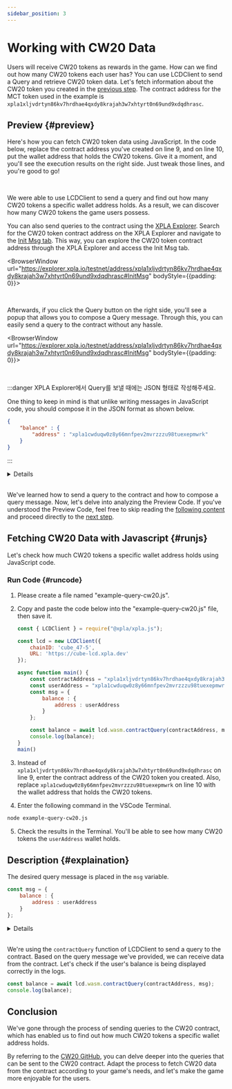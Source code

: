 ```yaml
---
sidebar_position: 3
---
```


# Working with CW20 Data


Users will receive CW20 tokens as rewards in the game. How can we find out how many CW20 tokens each user has? You can use LCDClient to send a Query and retrieve CW20 token data. Let's fetch information about the CW20 token you created in the [previous step](/docs/tutorial/make-cw20/make-cw20-with-js). The contract address for the MCT token used in the example is `xpla1xljvdrtyn86kv7hrdhae4qxdy8krajah3w7xhtyrt0n69und9xdqdhrasc`.

## Preview {#preview}

Here's how you can fetch CW20 token data using JavaScript. In the code below, replace the contract address you've created on line 9, and on line 10, put the wallet address that holds the CW20 tokens. Give it a moment, and you'll see the execution results on the right side. Just tweak those lines, and you're good to go!

<Ex09 />

<br />

We were able to use LCDClient to send a query and find out how many CW20 tokens a specific wallet address holds. As a result, we can discover how many CW20 tokens the game users possess.

You can also send queries to the contract using the [XPLA Explorer](https://explorer.xpla.io/). Search for the CW20 token contract address on the XPLA Explorer and navigate to the [Init Msg tab](https://explorer.xpla.io/testnet/address/xpla1xljvdrtyn86kv7hrdhae4qxdy8krajah3w7xhtyrt0n69und9xdqdhrasc#InitMsg). This way, you can explore the CW20 token contract address through the XPLA Explorer and access the Init Msg tab.

<BrowserWindow url="https://explorer.xpla.io/testnet/address/xpla1xljvdrtyn86kv7hrdhae4qxdy8krajah3w7xhtyrt0n69und9xdqdhrasc#InitMsg" bodyStyle={{padding: 0}}>
<div className="flex justify-center" style={{backgroundColor : 'hsl(240, 20%, 97%)', position : 'relative'}}>
    <VaultImgCard style={{zIndex : 1, maxWidth : "100%"}} imgSrc="/academy/img/3-tutorial/1-make-cw20/query-cw20/explorer-initmsg.png" />
</div>
</BrowserWindow>

<br />

Afterwards, if you click the Query button on the right side, you'll see a popup that allows you to compose a Query message. Through this, you can easily send a query to the contract without any hassle.

<BrowserWindow url="https://explorer.xpla.io/testnet/address/xpla1xljvdrtyn86kv7hrdhae4qxdy8krajah3w7xhtyrt0n69und9xdqdhrasc#InitMsg" bodyStyle={{padding: 0}}>
<div className="flex justify-center" style={{backgroundColor : 'hsl(240, 20%, 97%)', position : 'relative'}}>
    <VaultImgCard style={{zIndex : 1, maxWidth : "100%"}} imgSrc="/academy/img/3-tutorial/1-make-cw20/query-cw20/query.png" />
</div>
</BrowserWindow>

<br />

:::danger XPLA Explorer에서 Query를 보낼 때에는 JSON 형태로 작성해주세요.

One thing to keep in mind is that unlike writing messages in JavaScript code, you should compose it in the JSON format as shown below.

```json
{
    "balance" : {
        "address" : "xpla1cwduqw0z8y66mnfpev2mvrzzzu98tuexepmwrk"
    }
}
```

:::

<Details summary="How should I format the contract query message?">

You can explore the CW20 contract on [GitHub](https://github.com/CosmWasm/cw-plus/blob/main/packages/cw20/src/query.rs#L12) to see what kind of queries you can send to it. Just remember, even though the message names in QueryMsg are written in `Camel Case`, you need to send them in `Snake Case` when actually sending the query. For the parameters, you input them exactly as they appear in the code.

For example, let's take a look at the **Balance** and **TokenInfo** messages on the [CW20 GitHub page](https://github.com/CosmWasm/cw-plus/blob/main/packages/cw20/src/query.rs#L12).

```rust {4,7}
pub enum Cw20QueryMsg {
    /// Returns the current balance of the given address, 0 if unset.
    /// Return type: BalanceResponse.
    Balance { address: String },
    /// Returns metadata on the contract - name, decimals, supply, etc.
    /// Return type: TokenInfoResponse.
    TokenInfo {},
```

When sending a Balance query, you should change the `Camel Case` **Balance** to `Snake Case`, which becomes **balance**. As for the parameter, which is **{ address: String }**, you input the wallet address you want to check the balance for as a String. 

So, the final format of the query message would be like this:

```js
{
    balance : {
        address : "xpla1cwduqw0z8y66mnfpev2mvrzzzu98tuexepmwrk"
    }
}
```

Sending a TokenInfo query is the same. You change the `Camel Case` **TokenInfo** to `Snake Case`, which becomes **token_info**. Since there are no parameters in this case, the final format of the query message would be:

```js
{
    token_info : {}
}
```

Feel free to use these examples to send various queries to your contract!
 
</Details>

<br/>

We've learned how to send a query to the contract and how to compose a query message. Now, let's delve into analyzing the Preview Code. If you've understood the Preview Code, feel free to skip reading the [following content](/docs/tutorial/make-cw20/query-cw20#runjs) and proceed directly to the [next step](/docs/tutorial/make-cw721/make-nft-vault).

## Fetching CW20 Data with Javascript {#runjs}

Let's check how much CW20 tokens a specific wallet address holds using JavaScript code.

### Run Code {#runcode}

1. Please create a file named "example-query-cw20.js".

2. Copy and paste the code below into the "example-query-cw20.js" file, then save it.

    ```js
    const { LCDClient } = require("@xpla/xpla.js");

    const lcd = new LCDClient({
        chainID: 'cube_47-5',
        URL: 'https://cube-lcd.xpla.dev'
    });

    async function main() {
        const contractAddress = "xpla1xljvdrtyn86kv7hrdhae4qxdy8krajah3w7xhtyrt0n69und9xdqdhrasc";
        const userAddress = "xpla1cwduqw0z8y66mnfpev2mvrzzzu98tuexepmwrk";
        const msg = {
            balance : {
                address : userAddress
            }
        };

        const balance = await lcd.wasm.contractQuery(contractAddress, msg);
        console.log(balance);
    }
    main()
    ```

3. Instead of `xpla1xljvdrtyn86kv7hrdhae4qxdy8krajah3w7xhtyrt0n69und9xdqdhrasc` on line 9, enter the contract address of the CW20 token you created. Also, replace `xpla1cwduqw0z8y66mnfpev2mvrzzzu98tuexepmwrk` on line 10 with the wallet address that holds the CW20 tokens.

4. Enter the following command in the VSCode Terminal. 

  ```bash
  node example-query-cw20.js
  ```

5. Check the results in the Terminal. You'll be able to see how many CW20 tokens the `userAddress` wallet holds.

## Description {#explaination}

The desired query message is placed in the `msg` variable.

```js
const msg = {
    balance : {
        address : userAddress
    }
};
```

<Details summary="How should I format the contract query message?">

You can explore the CW20 contract on [GitHub](https://github.com/CosmWasm/cw-plus/blob/main/packages/cw20/src/query.rs#L12) to see what kind of queries you can send to it. Just remember, even though the message names in QueryMsg are written in `Camel Case`, you need to send them in `Snake Case` when actually sending the query. For the parameters, you input them exactly as they appear in the code.

For example, let's take a look at the **Balance** and **TokenInfo** messages on the [CW20 GitHub page](https://github.com/CosmWasm/cw-plus/blob/main/packages/cw20/src/query.rs#L12).

```rust {4,7}
pub enum Cw20QueryMsg {
    /// Returns the current balance of the given address, 0 if unset.
    /// Return type: BalanceResponse.
    Balance { address: String },
    /// Returns metadata on the contract - name, decimals, supply, etc.
    /// Return type: TokenInfoResponse.
    TokenInfo {},
```

When sending a Balance query, you should change the `Camel Case` **Balance** to `Snake Case`, which becomes **balance**. As for the parameter, which is **{ address: String }**, you input the wallet address you want to check the balance for as a String. 

So, the final format of the query message would be like this:

```js
{
    balance : {
        address : "xpla1cwduqw0z8y66mnfpev2mvrzzzu98tuexepmwrk"
    }
}
```

Sending a TokenInfo query is the same. You change the `Camel Case` **TokenInfo** to `Snake Case`, which becomes **token_info**. Since there are no parameters in this case, the final format of the query message would be:

```js
{
    token_info : {}
}
```

Feel free to use these examples to send various queries to your contract!
 
</Details>

<br/>

We're using the `contractQuery` function of LCDClient to send a query to the contract. Based on the query message we've provided, we can receive data from the contract. Let's check if the user's balance is being displayed correctly in the logs.

```js
const balance = await lcd.wasm.contractQuery(contractAddress, msg);
console.log(balance);
```

## Conclusion

We've gone through the process of sending queries to the CW20 contract, which has enabled us to find out how much CW20 tokens a specific wallet address holds.

By referring to the [CW20 GitHub](https://github.com/CosmWasm/cw-plus/blob/main/packages/cw20/src/query.rs#L12), you can delve deeper into the queries that can be sent to the CW20 contract. Adapt the process to fetch CW20 data from the contract according to your game's needs, and let's make the game more enjoyable for the users.
